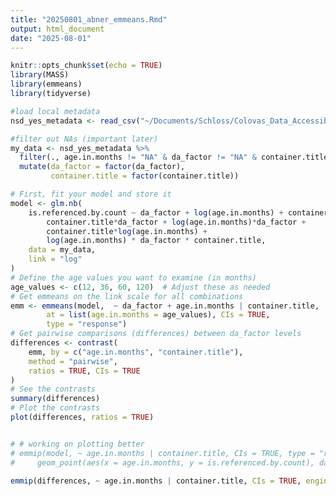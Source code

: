 ```yaml
---
title: "20250801_abner_emmeans.Rmd"
output: html_document
date: "2025-08-01"
---
```


```r
knitr::opts_chunk$set(echo = TRUE)
library(MASS)
library(emmeans)
library(tidyverse)

#load local metadata
nsd_yes_metadata <- read_csv("~/Documents/Schloss/Colovas_Data_Accessibility/Data/final/nsd_yes_metadata.csv.gz")

#filter out NAs (important later)
my_data <- nsd_yes_metadata %>%
  filter(., age.in.months != "NA" & da_factor != "NA" & container.title != "NA") %>% 
  mutate(da_factor = factor(da_factor), 
         container.title = factor(container.title))
```

```r

# First, fit your model and store it
model <- glm.nb(
    is.referenced.by.count ~ da_factor + log(age.in.months) + container.title +
        container.title*da_factor + log(age.in.months)*da_factor +
        container.title*log(age.in.months) +
        log(age.in.months) * da_factor * container.title,
    data = my_data,
    link = "log"
)
# Define the age values you want to examine (in months)
age_values <- c(12, 36, 60, 120)  # Adjust these as needed
# Get emmeans on the link scale for all combinations
emm <- emmeans(model,  ~ da_factor + age.in.months | container.title,
        at = list(age.in.months = age_values), CIs = TRUE,
        type = "response")
# Get pairwise comparisons (differences) between da_factor levels
differences <- contrast(
    emm, by = c("age.in.months", "container.title"),
    method = "pairwise",
    ratios = TRUE, CIs = TRUE
)
# See the contrasts
summary(differences)
# Plot the contrasts
plot(differences, ratios = TRUE)


# # working on plotting better
# emmip(model, ~ age.in.months | container.title, CIs = TRUE, type = "response",  at = list(age.in.months = age_values)) +
#     geom_point(aes(x = age.in.months, y = is.referenced.by.count), data = my_data, size = 1, color = "lightblue2", aes = 0.25 )

emmip(differences, ~ age.in.months | container.title, CIs = TRUE, engine = "ggplot")
```

